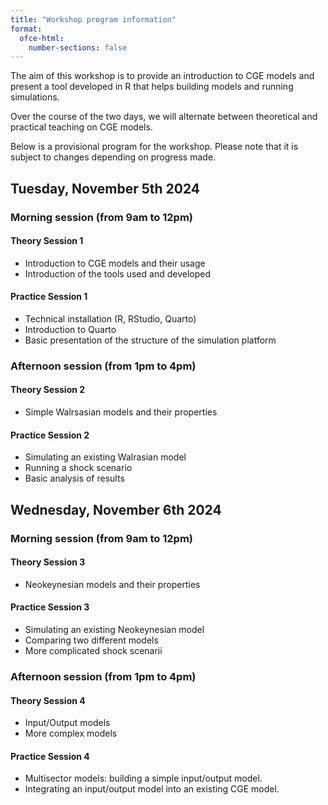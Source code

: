 ```yaml
---
title: "Workshop program information"
format:
  ofce-html: 
    number-sections: false
---
```


The aim of this workshop is to provide an introduction to CGE models and present a tool developed in R that helps building models and running simulations.

Over the course of the two days, we will alternate between theoretical and practical teaching on CGE models.

Below is a provisional program for the workshop. Please note that it is subject to changes depending on progress made.

## Tuesday, November 5th 2024

### Morning session (from 9am to 12pm)

#### Theory Session 1

-   Introduction to CGE models and their usage
-   Introduction of the tools used and developed

#### Practice Session 1

-   Technical installation (R, RStudio, Quarto)
-   Introduction to Quarto
-   Basic presentation of the structure of the simulation platform

### Afternoon session (from 1pm to 4pm)

#### Theory Session 2

-   Simple Walrsasian models and their properties

#### Practice Session 2

-   Simulating an existing Walrasian model
-   Running a shock scenario
-   Basic analysis of results

## Wednesday, November 6th 2024

### Morning session (from 9am to 12pm)

#### Theory Session 3

-   Neokeynesian models and their properties

#### Practice Session 3

-   Simulating an existing Neokeynesian model
-   Comparing two different models
-   More complicated shock scenarii

### Afternoon session (from 1pm to 4pm)

#### Theory Session 4

-   Input/Output models
-   More complex models

#### Practice Session 4

-   Multisector models: building a simple input/output model.
-   Integrating an input/output model into an existing CGE model.
